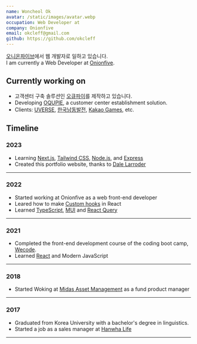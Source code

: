 ```yaml
---
name: Woncheol Ok
avatar: /static/images/avatar.webp
occupation: Web Developer at
company: Onionfive
email: okcleff@gmail.com
github: https://github.com/okcleff
---
```


[오니온파이브](https://www.oqupie.com/ko/about-us/)에서 웹 개발자로 일하고 있습니다.  
I am currently a Web Developer at [Onionfive](https://www.oqupie.com/ko/about-us/).

## Currently working on

- 고객센터 구축 솔루션인 [오큐파이](https://www.oqupie.com/)를 제작하고 있습니다.
- Developing [OQUPIE](https://www.oqupie.com/), a customer center establishment solution.
- Clients: [UVERSE](https://uverse1.oqupie.com/portal/2006), [한국남동발전](https://koen.oqupie.com/portal/1785), [Kakao Games](https://kakaogames.oqupie.com/portals/1154), etc.

## Timeline

### 2023

- Learning [Next.js](https://nextjs.org/), [Tailwind CSS](https://tailwindcss.com/), [Node.js](https://nodejs.org/), and [Express](https://expressjs.com/)
- Created this portfolio website, thanks to [Dale Larroder](https://github.com/dlarroder/dalelarroder)

---

### 2022

- Started working at Onionfive as a web front-end developer
- Leared how to make [Custom hooks](https://ko.reactjs.org/docs/hooks-custom.html) in React
- Learned [TypeScript](https://www.typescriptlang.org/), [MUI](https://mui.com/) and [React Query](https://tanstack.com/query/latest)

---

### 2021

- Completed the front-end development course of the coding boot camp, [Wecode](https://wecode.co.kr/).
- Learned [React](https://reactjs.org/) and Modern JavaScript

---

### 2018

- Started Woking at [Midas Asset Management](http://midasasset.com/eng) as a fund product manager

---

### 2017

- Graduated from Korea University with a bachelor's degree in linguistics.
- Started a job as a sales manager at [Hanwha Life](https://www.hanwhalife.com/static/company/english/EN_0000000_P10000.htm)

---
